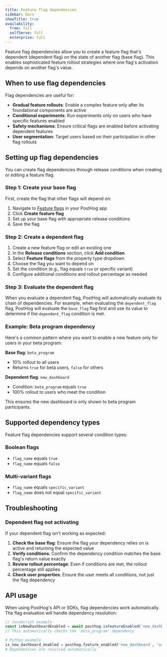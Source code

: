 ```yaml
---
title: Feature flag dependencies
sidebar: Docs
showTitle: true
availability:
  free: full
  selfServe: full
  enterprise: full
---
```


Feature flag dependencies allow you to create a feature flag that's dependent (dependent flag) on the state of another flag (base flag). This enables sophisticated feature rollout strategies where one flag's activation depends on another flag's value.
## When to use flag dependencies

Flag dependencies are useful for:

- **Gradual feature rollouts**: Enable a complex feature only after its foundational components are active
- **Conditional experiments**: Run experiments only on users who have specific features enabled
- **Safety mechanisms**: Ensure critical flags are enabled before activating dependent features
- **User segmentation**: Target users based on their participation in other flag rollouts

## Setting up flag dependencies

You can create flag dependencies through release conditions when creating or editing a feature flag.

### Step 1: Create your base flag

First, create the flag that other flags will depend on:

1. Navigate to [Feature flags](https://app.posthog.com/feature_flags) in your PostHog app
2. Click **Create feature flag**
3. Set up your base flag with appropriate release conditions
4. Save the flag

### Step 2: Create a dependent flag

1. Create a new feature flag or edit an existing one
2. In the **Release conditions** section, click **Add condition**
3. Select **Feature flags** from the property type dropdown
4. Choose the flag you want to depend on
5. Set the condition (e.g., flag equals `true` or specific variant)
6. Configure additional conditions and rollout percentage as needed

### Step 3: Evaluate the dependent flag

When you evaluate a dependent flag, PostHog will automatically evaluate its chain of dependencies. For example, when evaluating the `dependent_flag` flag, PostHog will evaluate the `base_flag` flag first and use its value to determine if the `dependent_flag` condition is met.

### Example: Beta program dependency

Here's a common pattern where you want to enable a new feature only for users in your beta program:

**Base flag**: `beta_program`

- 10% rollout to all users
- Returns `true` for beta users, `false` for others

**Dependent flag**: `new_dashboard`

- Condition: `beta_program` equals `true`
- 100% rollout to users who meet the condition

This ensures the new dashboard is only shown to beta program participants.

## Supported dependency types

Feature flag dependencies support several condition types:

### Boolean flags

- `flag_name` equals `true`
- `flag_name` equals `false`

### Multi-variant flags

- `flag_name` equals `specific_variant`
- `flag_name` does not equal `specific_variant`

## Troubleshooting

### Dependent flag not activating

If your dependent flag isn't working as expected:

1. **Check the base flag**: Ensure the flag your dependency relies on is active and returning the expected value
2. **Verify conditions**: Confirm the dependency condition matches the base flag's return value exactly
3. **Review rollout percentage**: Even if conditions are met, the rollout percentage still applies
4. **Check user properties**: Ensure the user meets all conditions, not just the flag dependency

## API usage

When using PostHog's API or SDKs, flag dependencies work automatically. The flag evaluation will handle dependency resolution:

```javascript
// JavaScript example
const isNewDashboardEnabled = await posthog.isFeatureEnabled('new_dashboard')
// This automatically checks the 'beta_program' dependency
```

```python
# Python example
is_new_dashboard_enabled = posthog.feature_enabled('new_dashboard', 'user_id')
# Dependencies are resolved automatically
```
